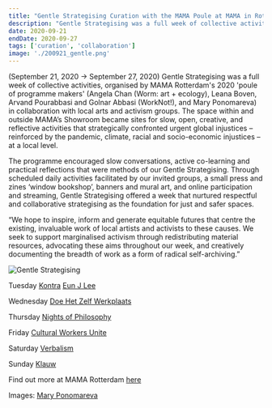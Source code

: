 ```yaml
---
title: "Gentle Strategising Curation with the MAMA Poule at MAMA in Rotterdam"
description: "Gentle Strategising was a full week of collective activities, organised by MAMA Rotterdam's 2020 'poule of programme makers' (Angela Chan (Worm: art + ecology), Leana Boven, Arvand Pourabbasi and Golnar Abbasi (WorkNot!), and Mary Ponomareva) in collaboration with local arts and activism groups. The space within and outside MAMA’s Showroom became sites for slow, open, creative, and reflective activities that strategically confronted urgent global injustices – reinforced by the pandemic, climate, racial and socio-economic injustices – at a local level. (September 21, 2020 → September 27, 2020)"
date: 2020-09-21
endDate: 2020-09-27
tags: ['curation', 'collaboration']
image: './200921_gentle.png'
---
```


(September 21, 2020 → September 27, 2020) Gentle Strategising was a full week of collective activities, organised by MAMA Rotterdam's 2020 'poule of programme makers' (Angela Chan (Worm: art + ecology), Leana Boven, Arvand Pourabbasi and Golnar Abbasi (WorkNot!), and Mary Ponomareva) in collaboration with local arts and activism groups. The space within and outside MAMA’s Showroom became sites for slow, open, creative, and reflective activities that strategically confronted urgent global injustices – reinforced by the pandemic, climate, racial and socio-economic injustices – at a local level. 

The programme encouraged slow conversations, active co-learning and practical reflections that were methods of our Gentle Strategising. Through scheduled daily activities facilitated by our invited groups, a small press and zines ‘window bookshop’, banners and mural art, and online participation and streaming, Gentle Strategising offered a week that nurtured respectful and collaborative strategising as the foundation for just and safer spaces.

“We hope to inspire, inform and generate equitable futures that centre the existing, invaluable work of local artists and activists to these causes. We seek to support marginalised activism through redistributing material resources, advocating these aims throughout our week, and creatively documenting the breadth of work as a form of radical self-archiving.”

![Gentle Strategising](200921_gentle2.jpg)

Tuesday
[Kontra](https://www.instagram.com/kontra.rotterdam/)
[Eun J Lee](https://www.instagram.com/crrrrng/)

Wednesday
[Doe Het Zelf Werkplaats](https://www.instagram.com/dhzfietswerkplaats/)

Thursday
[Nights of Philosophy](https://www.instagram.com/nights_of_philosophy/)

Friday
[Cultural Workers Unite](https://www.instagram.com/cultural.workers.unite/)

Saturday
[Verbalism](https://www.instagram.com/verbalism010/)

Sunday
[Klauw](https://www.instagram.com/klauwcollective/)

Find out more at MAMA Rotterdam [here](https://thisismama.nl/en/events/home-en/gentle-strategising/)

Images: [Mary Ponomareva](https://www.mary-universe.com/)
